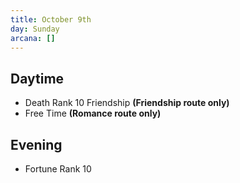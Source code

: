 ```yaml
---
title: October 9th
day: Sunday
arcana: []
---
```


## Daytime
- Death Rank 10 Friendship **(Friendship route only)**
- Free Time **(Romance route only)**

## Evening
- Fortune Rank 10